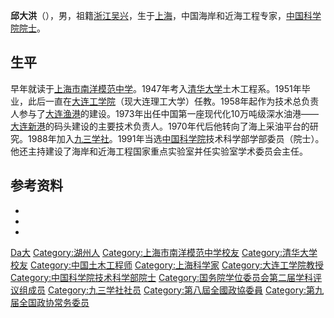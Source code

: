 '''邱大洪'''（{{bd|1930年|4月|||catIdx=Qiu邱}}），男，祖籍[[浙江|浙江]][[吴兴|吴兴]]，生于[[上海|上海]]，中国海岸和近海工程专家，[[中国科学院院士|中国科学院院士]]。

== 生平 ==
早年就读于[[上海市南洋模范中学|上海市南洋模范中学]]。1947年考入[[清华大学|清华大学]]土木工程系。1951年毕业，此后一直在[[大连工学院|大连工学院]]（现大连理工大学）任教。1958年起作为技术总负责人参与了[[大连渔港|大连渔港]]的建设。1973年出任中国第一座现代化10万吨级深水油港——[[大连新港|大连新港]]的码头建设的主要技术负责人。1970年代后他转向了海上采油平台的研究。1988年加入[[九三学社|九三学社]]。1991年当选[[中国科学院|中国科学院]]技术科学部学部委员（院士）。他还主持建设了海岸和近海工程国家重点实验室并任实验室学术委员会主任。

== 参考资料 ==
{{ReflistH}}
* {{cite web|url=http://www.bj93.gov.cn/jsrw/ysfc/t20061213_157080.htm|title=邱大洪院士|publisher=九三学社北京市委员会|access-date=2011-11-12|archive-url=https://web.archive.org/web/20100206160925/http://www.bj93.gov.cn/jsrw/ysfc/t20061213_157080.htm|archive-date=2010-02-06|dead-url=yes}}
* {{cite web|url=http://www.daliandaily.com.cn/gb/daliandaily/2009-10/24/content_2865060.htm|title=港口、海岸工程专家邱大洪|publisher=大连新闻网}}{{dead link|date=2018年4月 |bot=InternetArchiveBot |fix-attempted=yes }}
* {{cite web|url=http://alumni.dlut.edu.cn/Elites/Detail.aspx?ID=17|title=邱大洪|publisher=大连理工大学校友总会|deadurl=yes|archiveurl=https://web.archive.org/web/20130702092028/http://alumni.dlut.edu.cn/Elites/Detail.aspx?ID=17|archivedate=2013-07-02}}
{{ReflistF}}

{{中国科学院技术科学部院士}}
{{国务院学位委员会第二届学科评议组/工学}}

{{Authority control}}
{{DEFAULTSORT:Qiu邱}}
[[Category:邱姓|Da大]]
[[Category:湖州人|Category:湖州人]]
[[Category:上海市南洋模范中学校友|Category:上海市南洋模范中学校友]]
[[Category:清华大学校友|Category:清华大学校友]]
[[Category:中国土木工程师|Category:中国土木工程师]]
[[Category:上海科学家|Category:上海科学家]]
[[Category:大连工学院教授|Category:大连工学院教授]]
[[Category:中国科学院技术科学部院士|Category:中国科学院技术科学部院士]]
[[Category:国务院学位委员会第二届学科评议组成员|Category:国务院学位委员会第二届学科评议组成员]]
[[Category:九三学社社员|Category:九三学社社员]]
[[Category:第八屆全國政協委員|Category:第八屆全國政協委員]]
[[Category:第九届全国政协常务委员|Category:第九届全国政协常务委员]]